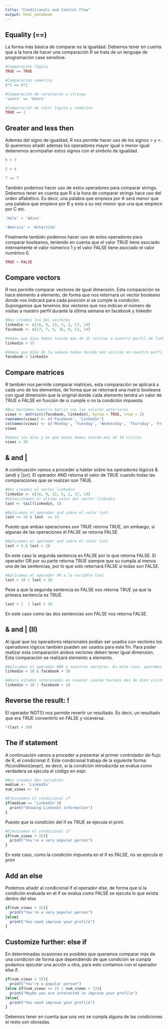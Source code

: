 ```yaml
---
title: "Conditionals and Control Flow"
output: html_notebook
---
```


## Equality (==)

La forma más básica de comparar es la igualdad. Debemos tener en cuenta que a la hora de hacer una comparación R se trata de un lenguaje de programación case sensitive.
```r
#Comparación lógica 
TRUE == TRUE
```
```r
#Comparación numérica
6*3 == 6*2
```
```r
#Comparación de caracteres o strings
'users' == 'Users'
```
```r
#Comparación de valor lógica y numérico
TRUE == 1
```

## Greater and less then
Además del signo de igualdad, R nos permite hacer uso de los signos > y <. Si queremos añadir además los operadores mayor igual o menor igual deberemos acompañar estos signos con el símbolo de igualdad.
```r
6 > 3
```
```r
5 < 4
```

```r
7 <= 7
```
También podemos hacer uso de estos operadores para comparar strings. Debemos tener en cuenta que R a la hora de comparar strings hace uso del orden alfabético. Es decir, una palabra que empieza por A será menor que una palabra que empiece por B y esta a su vez menor que una que empiece por C etc.
```r
'Hola' > 'Adios'
```

```r
'America' > 'Antartida'
```
Finalmente también podemos hacer uso de estos operadores para comparar booleanos, teniendo en cuenta que el valor TRUE tiene asociado internamente el valor númerico 1 y el valor FALSE tiene asociado el valor numérico 0.
```r
TRUE > FALSE
```

## Compare vectors
R nos permite comparar vectores de igual dimensión. Esta comparación se hace elemento a elemento, de forma que nos retornará un vector booleano donde nos indicará para cada posición si se cumple la condición. Supongamos que tenemos dos vectores que nos indican el número de visitas a nuestro perfil durante la última semana en facebook y linkedin
```r
#Nos creamos los dos vectores
linkedin <- c(16, 9, 13, 5, 2, 17, 14)
facebook <- c(17, 7, 5, 16, 8, 13, 14)
```
```r
#Vemos que dias hemos tenido más de 15 visitas a nuestro perfil de linkedin 
linkedin > 15
```
```r
#Vemos que días de la semana hemos tenido más visitas en nuestro perfil de facebook que en nuestro perfil de linkedin 
facebook > linkedin
```

## Compare matrices
R también nos permite comparar matrices, esta comparación se aplicará a cada uno de los elementos, de forma que se retornará una matriz booleana con igual dimensión que la original donde cada elemento tendrá un valor de TRUE o FALSE en función de si cumple o no la condición impuesta.
```r
#Nos montamos nuestra matriz con los valores anteriores
views <- matrix(c(facebook, linkedin), byrow = TRUE, nrow = 2)
rownames(views) <- c('Facebook', 'Linkedin')
colnames(views) <- c('Monday', 'Tuesday', 'Wednesday', 'Thursday', 'Friday', 'Saturday', 'Sunday')
views
```

```r
#Vemos los días y en que medio hemos tenido más de 10 visitas
views > 10 
```

## & and |
A continuación vamos a proceder a hablar sobre los operadores lógicos &(and) y |(or). El operador AND retorna el valor de TRUE cuando todas las comparaciones que se realizan son TRUE.
```r
#Nos creamos el vector linkedin
linkedin <- c(16, 9, 13, 5, 2, 17, 14)
#Seleccinamos el último valor del vector linkedin 
last <- tail(linkedin, 1)
```
```r
#Aplicamos el operador and sobre el valor last
last >= 10 & last  <= 15
```
Puesto que ambas operaciones son TRUE retorna TRUE, sin embargo, si algunas de las operaciones el FALSE se retorna FALSE
```r
#Aplicamos el operador and sobre el valor last
last > 5 & last > 20
```

En este caso la segunda sentencia es FALSE por lo que retorna FALSE. El operador OR por su parte retorna TRUE siempre que su cumpla al menos una de las sentencias, por lo que solo retornará FALSE si todas son FALSE.
```r
#Aplicamos el operador OR a la variable last
last > 10 | last > 20
```
Pese a que la segunda sentencia es FALSE nos retorna TRUE ya que la primera sentencia es TRUE.
```r
last < 1  | last > 20
```
En este caso como las dos sentencias son FALSE nos retorna FALSE.

## & and | (II)
Al igual que los operadores relacionales podían ser usados con vectores los operadores lógicos también pueden ser usados para este fin. Para poder realizar esta comparación ambos vectores deben tener igual dimensión. Esta comparación se realizará elemento a elemento.
```r
#Aplicamos el operador AND a nuestros vectores. En este caso, queremos ver los días en lo que se cumple #que el número de visitas en facebook y linkedin son superiores a 10.
linkedin > 10 & facebook > 10
```

```r
#Ahora estamos interesados en conocer cuando tuvimos más de diez visitas o bien en linkedin o bien en #facebook
linkedin > 10 | facebook > 10 
```

## Reverse the result: !
El operador NOT(!) nos permite revertir un resultado. Es decir, un resultado que era TRUE conventirlo en FALSE y viceversa.
```r
!(last > 20)
```

## The if statement
A continuación vamos a proceder a presentar al primer controlador de flujo de R, el condicional if. Este condicional trabaja de la siguiente forma: if(condition){expr}, es decir, si la condición introducida se evalua como verdadera se ejecuta el código en expr.
```r
#Nos creamos dos variables
medium <- 'LinkedIn'
num_views <- 14
```
```r
#Ejecutamos el condicional if
if(medium == 'LinkedIn'){
  print("Showing LinkedIn information")
}
```
Puesto que la condición del if es TRUE se ejecuta el print.
```r
#Ejecutamos el condicional if
if(num_views > 15){
  print("You're a very popular person")
}
```
En este caso, como la condición impuesta en el if es FALSE, no se ejecuta el print

## Add an else
Podemos añadir al condicional if el operador else, de forma que si la condición evaluada en el if se evalua como FALSE se ejecuta lo que exista dentro del else
```r
if(num_views > 15){
  print("You're a very popular person")
}else{
  print("You need improve your profile")
}
```

## Customize further: else if
En determinadas ocasiones es posibles que queramos comparar más de una condición de forma que dependiendo de que condición se cumpla podamos ejecutar una acción u otra, para esto contamos con el operador else if.
```r
if(num_views > 15){
  print("You're a popular person")
}else if(num_views <= 15 | num_views > 13){
  print("Maybe you are interested in improve your profile")
}else{
  print("You need improve your profile")
}
```
Debemos tener en cuenta que una vez se cumpla alguna de las condiciones el resto son obviadas.
